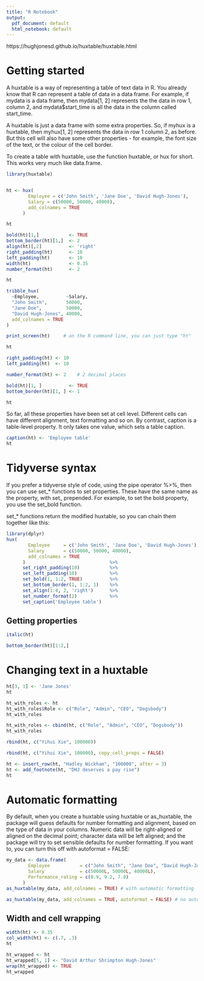 ```yaml
---
title: "R Notebook"
output:
  pdf_document: default
  html_notebook: default
---
```


https://hughjonesd.github.io/huxtable/huxtable.html

# Getting started
A huxtable is a way of representing a table of text data in R. You already know that R can represent a table of data in a data frame. For example, if  mydata is a data frame, then mydata[1, 2] represents the the data in row 1, column 2, and mydata$start_time is all the data in the column called start_time.

A huxtable is just a data frame with some extra properties. So, if myhux is a huxtable, then myhux[1, 2] represents the data in row 1 column 2, as before. But this cell will also have some other properties - for example, the font size of the text, or the colour of the cell border.

To create a table with huxtable, use the function huxtable, or hux for short. This works very much like data.frame.

```r
library(huxtable)


ht <- hux(
        Employee = c('John Smith', 'Jane Doe', 'David Hugh-Jones'),
        Salary = c(50000, 50000, 40000),
        add_colnames = TRUE
      )

ht
```



```r

bold(ht)[1,]           <- TRUE
bottom_border(ht)[1,]  <- 2
align(ht)[,2]          <- 'right'
right_padding(ht)      <- 10
left_padding(ht)       <- 10
width(ht)              <- 0.35
number_format(ht)      <- 2

ht
```

```r
tribble_hux(
  ~Employee,          ~Salary,
  "John Smith",       50000,
  "Jane Doe",         50000,
  "David Hugh-Jones", 40000,
  add_colnames = TRUE
)
```

```r
print_screen(ht)     # on the R command line, you can just type "ht"

```

```r
ht
```

```r
right_padding(ht) <- 10
left_padding(ht)  <- 10
```


```r
number_format(ht) <- 2    # 2 decimal places
```


```r
bold(ht)[1, ]          <- TRUE
bottom_border(ht)[1, ] <- 1
```

```r
ht
```


So far, all these properties have been set at cell level. Different cells can have different alignment, text formatting and so on. By contrast, caption is a table-level property. It only takes one value, which sets a table caption.

```r
caption(ht) <- 'Employee table'
ht
```



# Tidyverse syntax
If you prefer a tidyverse style of code, using the pipe operator %>%, then you can use set_* functions to set properties. These have the same name as the property, with set_ prepended. For example, to set the bold property, you use the set_bold function.

set_* functions return the modified huxtable, so you can chain them together like this:

```r
library(dplyr)
hux(
        Employee     = c('John Smith', 'Jane Doe', 'David Hugh-Jones'), 
        Salary       = c(50000, 50000, 40000),
        add_colnames = TRUE
      )                               %>%
      set_right_padding(10)           %>%
      set_left_padding(10)            %>% 
      set_bold(1, 1:2, TRUE)          %>% 
      set_bottom_border(1, 1:2, 1)    %>%
      set_align(1:4, 2, 'right')      %>%
      set_number_format(2)            %>% 
      set_caption('Employee table')
```


## Getting properties
```r
italic(ht)
```

```r
bottom_border(ht)[1:2,]
```


# Changing text in a huxtable

```r
ht[3, 1] <- 'Jane Jones'
ht
```


```r
ht_with_roles <- ht
ht_with_roles$Role <- c("Role", "Admin", "CEO", "Dogsbody")
ht_with_roles
```

```r
ht_with_roles <- cbind(ht, c("Role", "Admin", "CEO", "Dogsbody"))
ht_with_roles
```

```r
rbind(ht, c("Yihui Xie", 100000))

```


```r
rbind(ht, c("Yihui Xie", 100000), copy_cell_props = FALSE)

```

```r
ht <- insert_row(ht, "Hadley Wickham", "100000", after = 3)
ht <- add_footnote(ht, "DHJ deserves a pay rise")
ht
```


# Automatic formatting
By default, when you create a huxtable using huxtable or as_huxtable, the package will guess defaults for number formatting and alignment, based on the type of data in your columns. Numeric data will be right-aligned or aligned on the decimal point; character data will be left aligned; and the package will try to set sensible defaults for number formatting. If you want to, you can turn this off with autoformat = FALSE:


```r
my_data <- data.frame(
        Employee           = c("John Smith", "Jane Doe", "David Hugh-Jones"), 
        Salary             = c(50000L, 50000L, 40000L),
        Performance_rating = c(8.9, 9.2, 7.8)  
      )
as_huxtable(my_data, add_colnames = TRUE) # with automatic formatting
```

```r
as_huxtable(my_data, add_colnames = TRUE, autoformat = FALSE) # no automatic formatting

```


## Width and cell wrapping

```r
width(ht) <- 0.35
col_width(ht) <- c(.7, .3)
ht
```

```r
ht_wrapped <- ht
ht_wrapped[5, 1] <- "David Arthur Shrimpton Hugh-Jones"
wrap(ht_wrapped) <- TRUE
ht_wrapped
```

